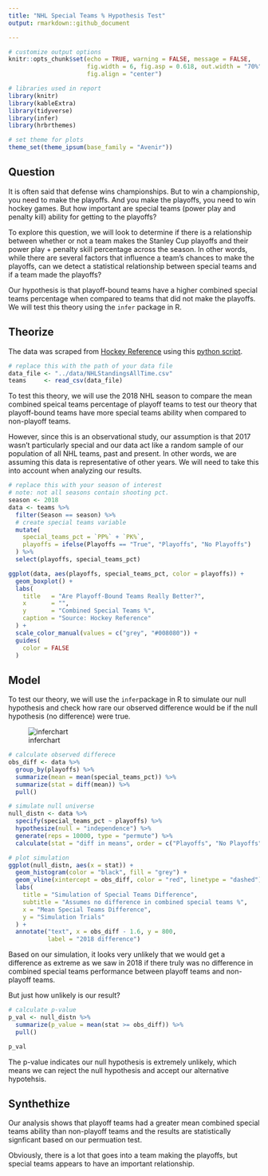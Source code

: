```yaml
---
title: "NHL Special Teams % Hypothesis Test"
output: rmarkdown::github_document

---
```


```r
# customize output options 
knitr::opts_chunk$set(echo = TRUE, warning = FALSE, message = FALSE,
                      fig.width = 6, fig.asp = 0.618, out.width = "70%", 
                      fig.align = "center")

# libraries used in report
library(knitr)
library(kableExtra)
library(tidyverse)
library(infer)
library(hrbrthemes)

# set theme for plots
theme_set(theme_ipsum(base_family = "Avenir"))
```

## Question
It is often said that defense wins championships. But to win a championship, you need to make the playoffs. And you make the playoffs, you need to win hockey games. But how important are special teams (power play and penalty kill) ability for getting to the playoffs?

To explore this question, we will look to determine if there is a relationship between whether or not a team makes the Stanley Cup playoffs and their power play + penalty skill percentage across the season. In other words, while there are several factors that influence a team's chances to make the playoffs, can we detect a statistical relationship between special teams and if a team made the playoffs? 

Our hypothesis is that playoff-bound teams have a higher combined special teams percentage when compared to teams that did not make the playoffs. We will test this theory using the `infer` package in R. 

## Theorize
The data was scraped from [Hockey Reference](https://www.hockey-reference.com/) using this [python script](https://github.com/bclark86/NHL-Team-History-Scrape/blob/master/NHLStandings_All_Time_Scrape.py).

```r
# replace this with the path of your data file
data_file <- "../data/NHLStandingsAllTime.csv"
teams     <- read_csv(data_file)
```

To test this theory, we will use the 2018 NHL season to compare the mean combined speical teams percentage of playoff teams to test our theory that playoff-bound teams have more special teams ability when compared to non-playoff teams. 

However, since this is an observational study, our assumption is that 2017 wasn't particularly special and our data act like a random sample of our population of all NHL teams, past and present. In other words, we are assuming this data is representative of other years. We will need to take this into account when analyzing our results. 

```r
# replace this with your season of interest
# note: not all seasons contain shooting pct. 
season <- 2018
data <- teams %>%
  filter(Season == season) %>%
  # create special teams variable
  mutate(
    special_teams_pct = `PP%` + `PK%`,
    playoffs = ifelse(Playoffs == "True", "Playoffs", "No Playoffs")
  ) %>%
  select(playoffs, special_teams_pct)
```

```r
ggplot(data, aes(playoffs, special_teams_pct, color = playoffs)) +
  geom_boxplot() +
  labs(
    title   = "Are Playoff-Bound Teams Really Better?",
    x       = "",
    y       = "Combined Special Teams %",
    caption = "Source: Hockey Reference"
  ) +
  scale_color_manual(values = c("grey", "#008080")) +
  guides(
    color = FALSE
  )
```


## Model

To test our theory, we will use the `infer`package in R to simulate our null hypothesis and check how rare our observed difference would be if the null hypothesis (no difference) were true. 

![inferchart](https://raw.githubusercontent.com/tidymodels/infer/master/figs/ht-diagram.png)

```r
# calculate observed differece
obs_diff <- data %>%
  group_by(playoffs) %>%
  summarize(mean = mean(special_teams_pct)) %>%
  summarize(stat = diff(mean)) %>%
  pull()

# simulate null universe
null_distn <- data %>%
  specify(special_teams_pct ~ playoffs) %>%
  hypothesize(null = "independence") %>%
  generate(reps = 10000, type = "permute") %>%
  calculate(stat = "diff in means", order = c("Playoffs", "No Playoffs"))

# plot simulation
ggplot(null_distn, aes(x = stat)) +
  geom_histogram(color = "black", fill = "grey") +
  geom_vline(xintercept = obs_diff, color = "red", linetype = "dashed") +
  labs(
    title = "Simulation of Special Teams Difference",
    subtitle = "Assumes no difference in combined special teams %",
    x = "Mean Special Teams Difference",
    y = "Simulation Trials"
  ) +
  annotate("text", x = obs_diff - 1.6, y = 800, 
           label = "2018 difference")
```

Based on our simulation, it looks very unlikely that we would get a difference as extreme as we saw in 2018 if there truly was no difference in combined special teams performance between playoff teams and non-playoff teams. 

But just how unlikely is our result?

```r
# calculate p-value
p_val <- null_distn %>%
  summarize(p_value = mean(stat >= obs_diff)) %>%
  pull()

p_val
```

The p-value indicates our null hypothesis is extremely unlikely, which means we can reject the null hypothesis and accept our alternative hypotehsis. 

## Synthethize 

Our analysis shows that playoff teams had a greater mean combined special teams ability than non-playoff teams and the results are statistically signficant based on our permuation test. 

Obviously, there is a lot that goes into a team making the playoffs, but special teams appears to have an important relationship. 